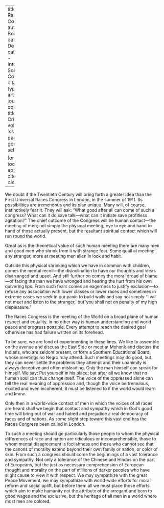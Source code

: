 
---
title: 'The Races in Conference'
author: Du Bois, W.E.B.
date: Dec. 1910
categories: 
  - International Solidarity
  - Conferences
citation: 
  type: article-journal
  container-title: The Crisis
  volume: 1
  issue: 2
  page: 17,20
google-scholar: true

format:
  html:
    toc: false
    appendix-cite-as: display
---



We doubt if the Twentieth Century will bring forth a greater idea than the First Universal Races Congress in London, in the summer of 1911. Its possibilities are tremendous and its plan unique. Many will, of course, instinctively fear it. They will ask: "What good after all can come of such a congress? What can it do save talk---what can it initiate save profitless agitation?" The chief outcome of the Congress will be human contact---the meeting of men; not simply the physical meeting, eye to eye and hand to hand of those actually present, but the resultant spiritual contact which will run round the world. 

Great as is the theoretical value of such human meeting there are many men and good men who shrink from it with strange fear. Some quail at meeting any stranger, more at meeting men alien in look and habit. 

Outside this physical shrinking which we have in common with children, comes the mental recoil---the disinclination to have our thoughts and ideas disarranged and upset. And still further on comes the moral dread of blame---of facing the man we have wronged and hearing the hurt from his own quivering lips. From such fears comes an eagerness to justify exclusion---to refuse any association with lower classes or lower races and sometimes in extreme cases we seek in our panic to build walls and say not simply "I will not meet and listen to the stranger,' but "you shall not on penalty of my high displeasure." 

The Races Congress is the meeting of the World on a broad plane of human respect and equality. In no other way is human understanding and world peace and progress possible. Every attempt to reach the desired goal otherwise has had failure written on its forehead. 

To be sure, we are fond of experimenting in these lines. We like to assemble on the avenue and discuss the East Side or meet at Mohonk and discuss the Indians, who are seldom present, or form a Southern Educational Board, whose meetings no Negro may attend. Such meetings may do good, but they can never settle the problems they attempt and their unanimity is always deceptive and often misleading. Only the man himself can speak for himself. We say: Put yourself in his place; but after all we know that no human soul can thus change itself. The voice of the oppressed alone can tell the real meaning of oppression and, though the voice be tremulous, excited and even incoherent, it must be listened to if the world would learn and know. 

Only then in a world-wide contact of men in which the voices of all races are heard shall we begin that contact and sympathy which in God's good time will bring out of war and hatred and prejudice a real democracy of races and of nations. As some slight step toward this vast end has the Races Congress been called in London. 

To such a meeting should go particularly those people to whom the physical differences of race and nation are ridiculous or incomprehensible, those to whom mental disagreement is foolishness and those who cannot see that the canons of morality extend beyond their own family or nation, or color of skin. From such a congress should come the beginnings of a vast tolerance and sympathy. Not only a tolerance of the Chinese and Hindus on the part of Europeans, but the just as necessary comprehension of European thought and morality on the part of millions of darker peoples who have slight cause to view it with respect. We may sympathize with the great Peace Movement, we may sympathize with world-wide efforts for moral reform and social uplift, but before them all we must place those efforts which aim to make humanity not the attribute of the arrogant and born to good wages and the exclusive, but the heritage of all men in a world where most men are colored. 

